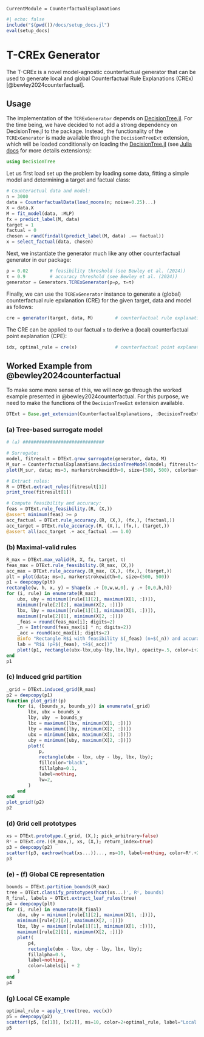 ```@meta
CurrentModule = CounterfactualExplanations 
```

```julia
#| echo: false
include("$(pwd())/docs/setup_docs.jl")
eval(setup_docs)
```

# T-CREx Generator

The T-CREx is a novel model-agnostic counterfactual generator that can be used to generate local and global Counterfactual Rule Explanations (CREx) [@bewley2024counterfactual].

```{=commonmark}
!!! warning "Breaking Changes Expected"
    Work on this feature is still in its very early stages and breaking changes should be expected. The introduction of this new generator introduces new concepts such as global counterfactual explanations that are not explained anywhere else in this documentation. If you want to use this generator, please make sure you are familiar with the related literature. 
```

## Usage

The implementation of the `TCRExGenerator` depends on [DecisionTree.jl](https://github.com/JuliaAI/DecisionTree.jl). For the time being, we have decided to not add a strong dependency on DecisionTree.jl to the package. Instead, the functionality of the `TCRExGenerator` is made available through the `DecisionTreeExt` extension, which will be loaded conditionally on loading the [DecisionTree.jl](https://github.com/JuliaAI/DecisionTree.jl) (see [Julia docs](https://pkgdocs.julialang.org/v1/creating-packages/#Conditional-loading-of-code-in-packages-(Extensions)) for more details extensions):

```julia
using DecisionTree
```

Let us first load set up the problem by loading some data, fitting a simple model and determining a target and factual class:

```julia
# Counteractual data and model:
n = 3000
data = CounterfactualData(load_moons(n; noise=0.25)...)
X = data.X
M = fit_model(data, :MLP)
fx = predict_label(M, data)
target = 1
factual = 0
chosen = rand(findall(predict_label(M, data) .== factual))
x = select_factual(data, chosen)
```

Next, we instantiate the generator much like any other counterfactual generator in our package:

```julia
ρ = 0.02        # feasibility threshold (see Bewley et al. (2024))
τ = 0.9         # accuracy threshold (see Bewley et al. (2024))
generator = Generators.TCRExGenerator(ρ=ρ, τ=τ)
```

Finally, we can use the `TCRExGenerator` instance to generate a (global) counterfactual rule epxlanation (CRE) for the given target, data and model as follows:

```julia
cre = generator(target, data, M)        # counterfactual rule explanation (global)
```

The CRE can be applied to our factual `x` to derive a (local) counterfactual point explanation (CPE):

```julia
idx, optimal_rule = cre(x)              # counterfactual point explanation (local)
```

## Worked Example from @bewley2024counterfactual

To make some more sense of this, we will now go through the worked example presented in @bewley2024counterfactual. For this purpose, we need to make the functions of the `DecisionTreeExt` extension available.

```{=commonmark}
!!! warning "Private API"
    Please note that of the `DecisionTreeExt` extension is loaded here purely for demonstrative purposes. You should not load the extension like this in your own work.
```

```julia
DTExt = Base.get_extension(CounterfactualExplanations, :DecisionTreeExt)
```

### (a) Tree-based surrogate model 

```julia
# (a) ##############################

# Surrogate:
model, fitresult = DTExt.grow_surrogate(generator, data, M)
M_sur = CounterfactualExplanations.DecisionTreeModel(model; fitresult=fitresult)
plot(M_sur, data; ms=3, markerstrokewidth=0, size=(500, 500), colorbar=false)
```

```julia
# Extract rules:
R = DTExt.extract_rules(fitresult[1])
print_tree(fitresult[1])
```

```julia
# Compute feasibility and accuracy:
feas = DTExt.rule_feasibility.(R, (X,))
@assert minimum(feas) >= ρ
acc_factual = DTExt.rule_accuracy.(R, (X,), (fx,), (factual,))
acc_target = DTExt.rule_accuracy.(R, (X,), (fx,), (target,))
@assert all(acc_target .+ acc_factual .== 1.0)
```

### (b) Maximal-valid rules 

```julia
R_max = DTExt.max_valid(R, X, fx, target, τ)
feas_max = DTExt.rule_feasibility.(R_max, (X,))
acc_max = DTExt.rule_accuracy.(R_max, (X,), (fx,), (target,))
plt = plot(data; ms=3, markerstrokewidth=0, size=(500, 500))
p1 = deepcopy(plt)
rectangle(w, h, x, y) = Shape(x .+ [0,w,w,0], y .+ [0,0,h,h])
for (i, rule) in enumerate(R_max)
    ubx, uby = minimum([rule[1][2], maximum(X[1, :])]),
    minimum([rule[2][2], maximum(X[2, :])])
    lbx, lby = maximum([rule[1][1], minimum(X[1, :])]),
    maximum([rule[2][1], minimum(X[2, :])])
    _feas = round(feas_max[i]; digits=2)
    _n = Int(round(feas_max[i] * n; digits=2))
    _acc = round(acc_max[i]; digits=2)
    @info "Rectangle R$i with feasibility $(_feas) (n≈$(_n)) and accuracy $(_acc)"
    lab = "R$i (ρ̂=$(_feas), τ̂=$(_acc))"
    plot!(p1, rectangle(ubx-lbx,uby-lby,lbx,lby), opacity=.5, color=i+2, label=lab)
end
p1
```

### (c) Induced grid partition

```julia
_grid = DTExt.induced_grid(R_max)
p2 = deepcopy(p1)
function plot_grid!(p)
    for (i, (bounds_x, bounds_y)) in enumerate(_grid)
        lbx, ubx = bounds_x
        lby, uby  = bounds_y
        lbx = maximum([lbx, minimum(X[1, :])])
        lby = maximum([lby, minimum(X[2, :])])
        ubx = minimum([ubx, maximum(X[1, :])])
        uby = minimum([uby, maximum(X[2, :])])
        plot!(
            p,
            rectangle(ubx - lbx, uby - lby, lbx, lby);
            fillcolor="black",
            fillalpha=0.1,
            label=nothing,
            lw=2,
        )
    end
end
plot_grid!(p2)
p2
```

### (d) Grid cell prototypes 

```julia
xs = DTExt.prototype.(_grid, (X,); pick_arbitrary=false)
Rᶜ = DTExt.cre.((R_max,), xs, (X,); return_index=true) 
p3 = deepcopy(p2)
scatter!(p3, eachrow(hcat(xs...))..., ms=10, label=nothing, color=Rᶜ.+2)
p3
```

### (e) - (f) Global CE representation

```julia
bounds = DTExt.partition_bounds(R_max)
tree = DTExt.classify_prototypes(hcat(xs...)', Rᶜ, bounds)
R_final, labels = DTExt.extract_leaf_rules(tree) 
p4 = deepcopy(plt)
for (i, rule) in enumerate(R_final)
    ubx, uby = minimum([rule[1][2], maximum(X[1, :])]),
    minimum([rule[2][2], maximum(X[2, :])])
    lbx, lby = maximum([rule[1][1], minimum(X[1, :])]),
    maximum([rule[2][1], minimum(X[2, :])])
    plot!(
        p4,
        rectangle(ubx - lbx, uby - lby, lbx, lby);
        fillalpha=0.5,
        label=nothing,
        color=labels[i] + 2
    )
end
p4
```

### (g) Local CE example

```julia
optimal_rule = apply_tree(tree, vec(x))
p5 = deepcopy(p2)
scatter!(p5, [x[1]], [x[2]], ms=10, color=2+optimal_rule, label="Local CE (move to R$optimal_rule)")
p5
```
